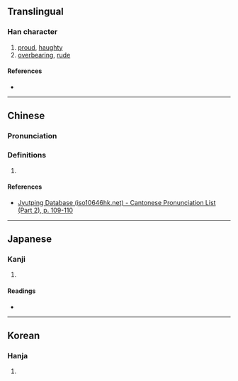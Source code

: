 {{character info/new}}
==Translingual==

===Han character===
{{Han char|rn=61|rad=心|as=11|sn=14|four=|canj=PGSK,PQSK|ids=⿰忄敖}}

# [[proud]], [[haughty]]
# [[overbearing]], [[rude]]

====References====
* {{Han ref|kx=0399.080|dkj=11106|dj=0738.250|hdz=42335.090|uh=6160|ud=24928}}

----

==Chinese==
{{zh-forms}}

===Pronunciation===
{{zh-pron
|m=ào
|c=ngou6,ou6
|mn=qz:ngō͘/xm,zz:gō
|mc=
|oc=
|ma=
|cat=a
}}

===Definitions===
{{zh-hanzi}}

# {{rfdef|zh}}
====References====
* [http://www.iso10646hk.net/jp/document/download.jsp Jyutping Database (iso10646hk.net) - Cantonese Pronunciation List (Part 2), p. 109-110]

----

==Japanese==

===Kanji===
{{ja-kanji|grade=|rs=心11}}

# {{defn|lang=ja|sort=心11}}

====Readings====
* {{ja-readings|on=[[ごう]] (gō)|kun=[[おごる]] (ogoru), [[うれえる]] (ureeru)}}

----

==Korean==

===Hanja===
{{ko-hanja|hangeul=오|eumhun=|rv=o|mr=o|y=o}}

# {{defn|lang=ko|sort=心11}}